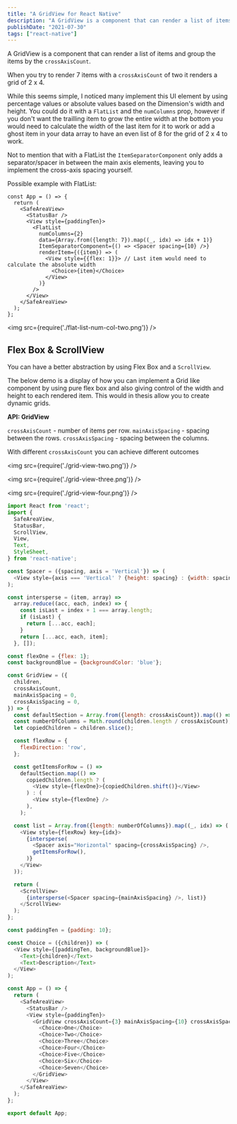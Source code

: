 ```yaml
---
title: "A GridView for React Native"
description: "A GridView is a component that can render a list of items and group the items by the crossAxisCount."
publishDate: "2021-07-30"
tags: ["react-native"]
---
```


A GridView is a component that can render a list of items and group the items by the `crossAxisCount`.

When you try to render 7 items with a `crossAxisCount` of two it renders a grid of 2 x 4.

While this seems simple, I noticed many implement this UI element by using percentage values or absolute values based on the Dimension's width and height. You could do it with a `FlatList` and the `numColumns` prop, however if you don't want the trailling item to grow the entire width at the bottom you would need to calculate the width of the last item for it to work or add a ghost item in your data array to have an even list of 8 for the grid of 2 x 4 to work.


Not to mention that with a FlatList the `ItemSeparatorComponent` only adds a separator/spacer in between the main axis elements, leaving you to implement the cross-axis spacing yourself.

Possible example with FlatList:

```
const App = () => {
  return (
    <SafeAreaView>
      <StatusBar />
      <View style={paddingTen}>
        <FlatList
          numColumns={2}
          data={Array.from({length: 7}).map((_, idx) => idx + 1)}
          ItemSeparatorComponent={() => <Spacer spacing={10} />}
          renderItem={({item}) => (
            <View style={{flex: 1}}> // Last item would need to calculate the absolute width
              <Choice>{item}</Choice>
            </View>
          )}
        />
      </View>
    </SafeAreaView>
  );
};
```

<img src={require('./flat-list-num-col-two.png')} />


## Flex Box & ScrollView

You can have a better abstraction by using Flex Box and a `ScrollView`.

The below demo is a display of how you can implement a Grid like component by using pure flex box and also giving control of the width and height to each rendered item. This would in thesis allow you to create dynamic grids.


**API: GridView**

`crossAxisCount` - number of items per row.
`mainAxisSpacing` - spacing between the rows.
`crossAxisSpacing` - spacing between the columns.


With different `crossAxisCount` you can achieve different outcomes

<img src={require('./grid-view-two.png')} />

<img src={require('./grid-view-three.png')} />

<img src={require('./grid-view-four.png')} />

```javascript
import React from 'react';
import {
  SafeAreaView,
  StatusBar,
  ScrollView,
  View,
  Text,
  StyleSheet,
} from 'react-native';

const Spacer = ({spacing, axis = 'Vertical'}) => (
  <View style={axis === 'Vertical' ? {height: spacing} : {width: spacing}} />
);

const intersperse = (item, array) =>
  array.reduce((acc, each, index) => {
    const isLast = index + 1 === array.length;
    if (isLast) {
      return [...acc, each];
    }
    return [...acc, each, item];
  }, []);

const flexOne = {flex: 1};
const backgroundBlue = {backgroundColor: 'blue'};

const GridView = ({
  children,
  crossAxisCount,
  mainAxisSpacing = 0,
  crossAxisSpacing = 0,
}) => {
  const defaultSection = Array.from({length: crossAxisCount}).map(() => null);
  const numberOfColumns = Math.round(children.length / crossAxisCount);
  let copiedChildren = children.slice();

  const flexRow = {
    flexDirection: 'row',
  };

  const getItemsForRow = () =>
    defaultSection.map(() =>
      copiedChildren.length ? (
        <View style={flexOne}>{copiedChildren.shift()}</View>
      ) : (
        <View style={flexOne} />
      ),
    );

  const list = Array.from({length: numberOfColumns}).map((_, idx) => (
    <View style={flexRow} key={idx}>
      {intersperse(
        <Spacer axis="Horizontal" spacing={crossAxisSpacing} />,
        getItemsForRow(),
      )}
    </View>
  ));

  return (
    <ScrollView>
      {intersperse(<Spacer spacing={mainAxisSpacing} />, list)}
    </ScrollView>
  );
};

const paddingTen = {padding: 10};

const Choice = ({children}) => (
  <View style={[paddingTen, backgroundBlue]}>
    <Text>{children}</Text>
    <Text>Description</Text>
  </View>
);

const App = () => {
  return (
    <SafeAreaView>
      <StatusBar />
      <View style={paddingTen}>
        <GridView crossAxisCount={3} mainAxisSpacing={10} crossAxisSpacing={10}>
          <Choice>One</Choice>
          <Choice>Two</Choice>
          <Choice>Three</Choice>
          <Choice>Four</Choice>
          <Choice>Five</Choice>
          <Choice>Six</Choice>
          <Choice>Seven</Choice>
        </GridView>
      </View>
    </SafeAreaView>
  );
};

export default App;
```


